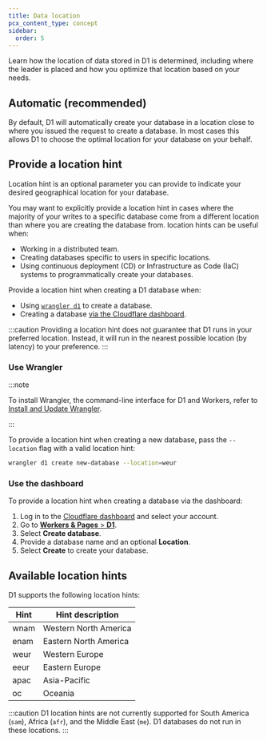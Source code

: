 ```yaml
---
title: Data location
pcx_content_type: concept
sidebar:
  order: 5
---
```


Learn how the location of data stored in D1 is determined, including where the leader is placed and how you optimize that location based on your needs.

## Automatic (recommended)

By default, D1 will automatically create your database in a location close to where you issued the request to create a database. In most cases this allows D1 to choose the optimal location for your database on your behalf.

## Provide a location hint

Location hint is an optional parameter you can provide to indicate your desired geographical location for your database.

You may want to explicitly provide a location hint in cases where the majority of your writes to a specific database come from a different location than where you are creating the database from. location hints can be useful when:

- Working in a distributed team.
- Creating databases specific to users in specific locations.
- Using continuous deployment (CD) or Infrastructure as Code (IaC) systems to programmatically create your databases.

Provide a location hint when creating a D1 database when:

- Using [`wrangler d1`](/workers//wrangler/commands/#d1) to create a database.
- Creating a database [via the Cloudflare dashboard](https://dash.cloudflare.com/?to=/:account/workers/d1).

:::caution
Providing a location hint does not guarantee that D1 runs in your preferred location. Instead, it will run in the nearest possible location (by latency) to your preference.
:::

### Use Wrangler

:::note

To install Wrangler, the command-line interface for D1 and Workers, refer to [Install and Update Wrangler](/workers/wrangler/install-and-update/).

:::

To provide a location hint when creating a new database, pass the `--location` flag with a valid location hint:

```sh
wrangler d1 create new-database --location=weur
```

### Use the dashboard

To provide a location hint when creating a database via the dashboard:

1. Log in to the [Cloudflare dashboard](https://dash.cloudflare.com) and select your account.
2. Go to [**Workers & Pages** > **D1**](https://dash.cloudflare.com/?to=/:account/workers/d1).
3. Select **Create database**.
4. Provide a database name and an optional **Location**.
5. Select **Create** to create your database.

## Available location hints

D1 supports the following location hints:

| Hint | Hint description      |
| ---- | --------------------- |
| wnam | Western North America |
| enam | Eastern North America |
| weur | Western Europe        |
| eeur | Eastern Europe        |
| apac | Asia-Pacific          |
| oc   | Oceania               |

:::caution
D1 location hints are not currently supported for South America (`sam`), Africa (`afr`), and the Middle East (`me`). D1 databases do not run in these locations.
:::
